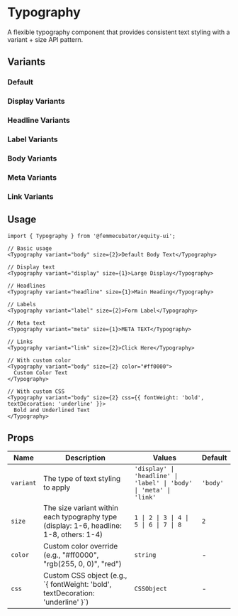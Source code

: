 
<Meta of={TypographyStories} />

# Typography

A flexible typography component that provides consistent text styling with a variant + size API pattern.

## Variants

### Default

<Canvas of={TypographyStories.Default} />

### Display Variants

<Canvas of={TypographyStories.DisplayVariants} />

### Headline Variants

<Canvas of={TypographyStories.HeadlineVariants} />

### Label Variants

<Canvas of={TypographyStories.LabelVariants} />

### Body Variants

<Canvas of={TypographyStories.BodyVariants} />

### Meta Variants

<Canvas of={TypographyStories.MetaVariants} />

### Link Variants

<Canvas of={TypographyStories.LinkVariants} />

## Usage

```tsx
import { Typography } from '@femmecubator/equity-ui';

// Basic usage
<Typography variant="body" size={2}>Default Body Text</Typography>

// Display text
<Typography variant="display" size={1}>Large Display</Typography>

// Headlines
<Typography variant="headline" size={1}>Main Heading</Typography>

// Labels
<Typography variant="label" size={2}>Form Label</Typography>

// Meta text
<Typography variant="meta" size={1}>META TEXT</Typography>

// Links
<Typography variant="link" size={2}>Click Here</Typography>

// With custom color
<Typography variant="body" size={2} color="#ff0000">
  Custom Color Text
</Typography>

// With custom CSS
<Typography variant="body" size={2} css={{ fontWeight: 'bold', textDecoration: 'underline' }}>
  Bold and Underlined Text
</Typography>
```

## Props

<table>
  <thead>
    <tr>
      <th style={{textAlign: 'left'}}>Name</th>
      <th style={{textAlign: 'left'}}>Description</th>
      <th style={{textAlign: 'left'}}>Values</th>
      <th style={{textAlign: 'left'}}>Default</th>
    </tr>
  </thead>
  <tbody>
    <tr>
      <td><code>variant</code></td>
      <td>The type of text styling to apply</td>
      <td><code>'display' | 'headline' | 'label' | 'body' | 'meta' | 'link'</code></td>
      <td><code>'body'</code></td>
    </tr>
    <tr>
      <td><code>size</code></td>
      <td>The size variant within each typography type (display: 1-6, headline: 1-8, others: 1-4)</td>
      <td><code>1 | 2 | 3 | 4 | 5 | 6 | 7 | 8</code></td>
      <td><code>2</code></td>
    </tr>
    <tr>
      <td><code>color</code></td>
      <td>Custom color override (e.g., "#ff0000", "rgb(255, 0, 0)", "red")</td>
      <td><code>string</code></td>
      <td>-</td>
    </tr>
    <tr>
      <td><code>css</code></td>
      <td>Custom CSS object (e.g., `{ fontWeight: 'bold', textDecoration: 'underline' }`)</td>
      <td><code>CSSObject</code></td>
      <td>-</td>
    </tr>
  </tbody>
</table>
